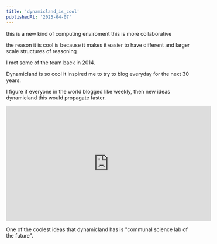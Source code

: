 ```yaml
---
title: 'dynamicland_is_cool'
publishedAt: '2025-04-07'
---
```


this is a new kind of computing enviroment this is more collaborative

the reason it is cool is because it makes it easier to have different and larger scale structures of reasoning

I met some of the team back in 2014. 

Dynamicland is so cool it inspired me to try to blog everyday for the next 30 years.

I figure if everyone in the world blogged like weekly, then new ideas dynamicland this would propagate faster.

<iframe width="560" height="315" src="https://www.youtube.com/embed/5Q9r-AEzRMA?si=RhTLMunoOX9AMhO8" title="YouTube video player" frameborder="0" allow="accelerometer; autoplay; clipboard-write; encrypted-media; gyroscope; picture-in-picture; web-share" referrerpolicy="strict-origin-when-cross-origin" allowfullscreen></iframe>


One of the coolest ideas that dynamicland has is "communal science lab of the future".